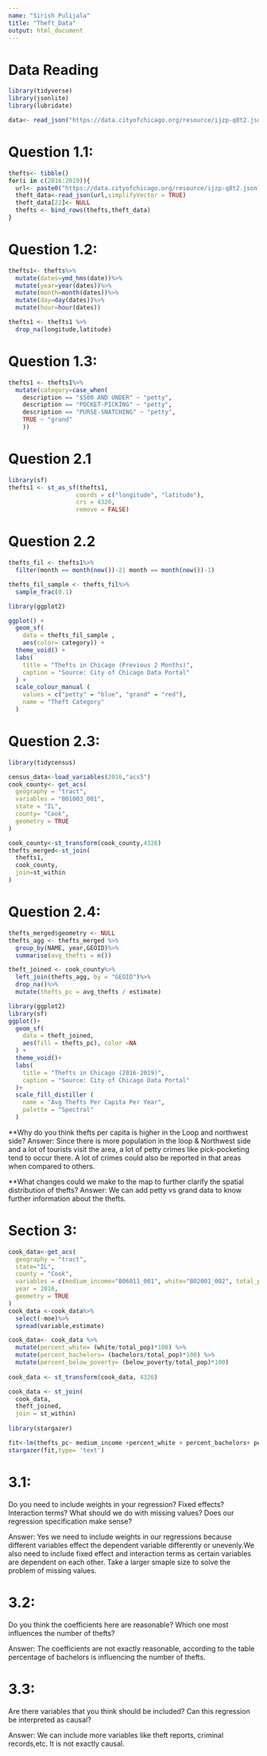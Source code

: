 ```yaml
---
name: "Sirish Pulijala"
title: "Theft_Data"
output: html_document
---
```


# Data Reading
```r

library(tidyverse)
library(jsonlite)
library(lubridate)

data<- read_json("https://data.cityofchicago.org/resource/ijzp-q8t2.json?primary_type=THEFT&$limit=30000", simplifyVector = TRUE) 
```

# Question 1.1:
```r
thefts<- tibble()
for(i in c(2016:2019)){
  url<- paste0("https://data.cityofchicago.org/resource/ijzp-q8t2.json?primary_type=THEFT&$limit=40000&year=",i, collapse = " ")
  theft_data<-read_json(url,simplifyVector = TRUE)
  theft_data[22]<- NULL
  thefts <- bind_rows(thefts,theft_data)
}
```

# Question 1.2:
```r

thefts1<- thefts%>%
  mutate(dates=ymd_hms(date))%>%
  mutate(year=year(dates))%>%
  mutate(month=month(dates))%>%
  mutate(day=day(dates))%>%
  mutate(hour=hour(dates))

thefts1 <- thefts1 %>%
  drop_na(longitude,latitude)

```

# Question 1.3:

```r

thefts1 <- thefts1%>%
  mutate(category=case_when(
    description == "$500 AND UNDER" ~ "petty",
    description == "POCKET-PICKING" ~ "petty",
    description == "PURSE-SNATCHING" ~ "petty",
    TRUE ~ "grand"
    ))

```

# Question 2.1

```r
library(sf)
thefts1 <- st_as_sf(thefts1,
                   coords = c("longitude", "latitude"),
                   crs = 4326,
                   remove = FALSE)
```

# Question 2.2

```r

thefts_fil <- thefts1%>%
  filter(month == month(now())-2| month == month(now())-1)

thefts_fil_sample <- thefts_fil%>%
  sample_frac(0.1)

library(ggplot2)

ggplot() +
  geom_sf( 
    data = thefts_fil_sample , 
    aes(color= category)) +
  theme_void() +
  labs(
    title = "Thefts in Chicago (Previous 2 Months)",
    caption = "Source: City of Chicago Data Portal"
  ) +
  scale_colour_manual (
    values = c("petty" = "blue", "grand" = "red"),
    name = "Theft Category"
  )

```

# Question 2.3:

```r

library(tidycensus)

census_data<-load_variables(2016,"acs5")
cook_county<- get_acs(
  geography = "tract",
  variables = "B01003_001",
  state = "IL",
  county= "Cook",
  geometry = TRUE
)

cook_county<-st_transform(cook_county,4326)
thefts_merged<-st_join(
  thefts1,
  cook_county,
  join=st_within
)

```

# Question 2.4:

``` r

thefts_merged$geometry <- NULL
thefts_agg <- thefts_merged %>%
  group_by(NAME, year,GEOID)%>%
  summarise(avg_thefts = n())

theft_joined <- cook_county%>%
  left_join(thefts_agg, by = "GEOID")%>%
  drop_na()%>%
  mutate(thefts_pc = avg_thefts / estimate)

library(ggplot2)
library(sf)
ggplot()+
  geom_sf(
    data = theft_joined,
    aes(fill = thefts_pc), color =NA
  ) +
  theme_void()+
  labs(
    title = "Thefts in Chicago (2016-2019)",
    caption = "Source: City of Chicago Data Portal"
  )+
  scale_fill_distiller (
    name = "Avg Thefts Per Capita Per Year",
    palette = "Spectral"
  )
```

**Why do you think thefts per capita is higher in the Loop and northwest side?
Answer: Since there is more population in the loop & Northwest side and a lot of tourists visit the area, a lot of petty crimes like pick-pocketing tend to occur there. A lot of crimes could also be reported in that areas when compared to others.

**What changes could we make to the map to further clarify the spatial distribution of thefts?
Answer: We can add petty vs grand data to know further information about the thefts.


# Section 3:

``` r

cook_data<-get_acs(
  geography = "tract",
  state="IL",
  county = "Cook",
  variables = c(medium_income="B06011_001", white="B02001_002", total_pop="B01003_001", bachelors="B06009_005", below_poverty="B17020_002"),
  year = 2016,
  geometry = TRUE
)
cook_data <-cook_data%>%
  select(-moe)%>%
  spread(variable,estimate)

cook_data<- cook_data %>%
  mutate(percent_white= (white/total_pop)*100) %>%
  mutate(percent_bachelors= (bachelors/total_pop)*100) %>%
  mutate(percent_below_poverty= (below_poverty/total_pop)*100)
  
cook_data <- st_transform(cook_data, 4326)

cook_data <- st_join(
  cook_data,
  theft_joined,
  join = st_within)
  
library(stargazer)

fit<-lm(thefts_pc~ medium_income +percent_white + percent_bachelors+ percent_below_poverty, data= cook_data)
stargazer(fit,type= 'text')

```

# 3.1:

Do you need to include weights in your regression? Fixed effects? Interaction terms? What should we do with missing values? Does our regression specification make sense?

Answer: Yes we need to include weights in our regressions because different variables effect the dependent variable differently or unevenly.We also need to include fixed effect and interaction terms as certain variables are dependent on each other. Take a larger smaple size to solve the problem of missing values. 


# 3.2:
Do you think the coefficients here are reasonable? Which one most influences the number of thefts?

Answer: The coefficients are not exactly reasonable, according to the table percentage of bachelors is influencing the number of thefts.

# 3.3:
Are there variables that you think should be included? Can this regression be interpreted as causal?

Answer: We can include more variables like theft reports, criminal records,etc. It is not exactly causal.
